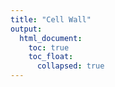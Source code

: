 ```yaml
---
title: "Cell Wall"
output:
  html_document:
    toc: true
    toc_float:
      collapsed: true
---
```


<br>